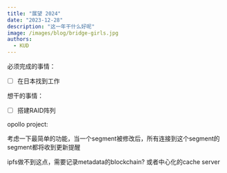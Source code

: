 ```yaml
---
title: "展望 2024"
date: "2023-12-28"
description: "这一年干什么好呢"
image: /images/blog/bridge-girls.jpg
authors:
  - KUD
---
```


必须完成的事情：
- [ ] 在日本找到工作

想干的事情：
- [ ] 搭建RAID阵列


opollo project:

考虑一下最简单的功能，当一个segment被修改后，所有连接到这个segment的segment都将收到更新提醒

ipfs做不到这点，需要记录metadata的blockchain? 或者中心化的cache server
